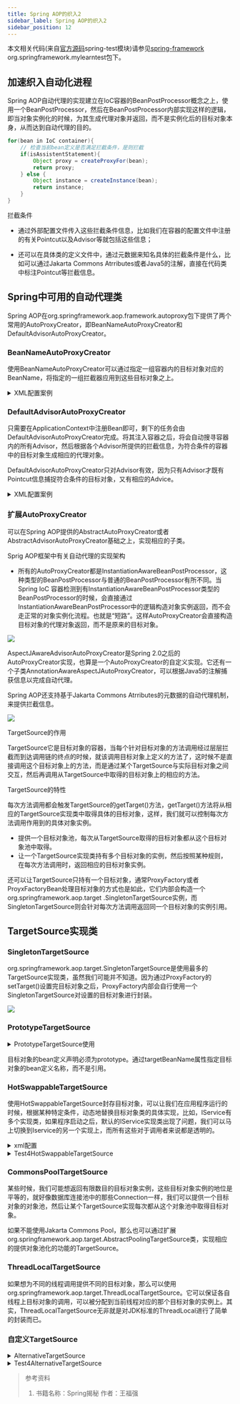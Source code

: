 ```yaml
---
title: Spring AOP的织入2
sidebar_label: Spring AOP的织入2
sidebar_position: 12
---
```


本文相关代码(来自[官方源码](https://github.com/spring-projects/spring-framework.git "官方源码")spring-test模块)请参见[spring-framework](https://github.com/Halcyon666/spring-framework-modified/tree/main/spring-test) org.springframework.mylearntest包下。

## 加速织入自动化进程

Spring AOP自动代理的实现建立在IoC容器的BeanPostProcessor概念之上，使用一个BeanPostProcessor，然后在BeanPostProcessor内部实现这样的逻辑，即当对象实例化的时候，为其生成代理对象并返回，而不是实例化后的目标对象本身，从而达到自动代理的目的。

```java
for(bean in IoC container){
    // 检查当前bean定义是否满足拦截条件，是则拦截
    if(isAssistentStatement){
        Object proxy = createProxyFor(bean);
        return proxy;
    } else {
        Object instance = createInstance(bean);
        return instance;
    }
}
```

拦截条件

-   通过外部配置文件传入这些拦截条件信息，比如我们在容器的配置文件中注册的有关Pointcut以及Advisor等就包括这些信息；

-   还可以在具体类的定义文件中，通过元数据来知名具体的拦截条件是什么，比如可以通过Jakarta Commons Atrributes或者Java5的注解，直接在代码类中标注Pointcut等拦截信息。

## Spring中可用的自动代理类

Spring AOP在org.springframework.aop.framework.autoproxy包下提供了两个常用的AutoProxyCreator，即BeanNameAutoProxyCreator和DefaultAdvisorAutoProxyCreator。

### BeanNameAutoProxyCreator

使用BeanNameAutoProxyCreator可以通过指定一组容器内的目标对象对应的BeanName，将指定的一组拦截器应用到这些目标对象之上。

<details>
	<summary>XML配置案例</summary>

```xml
<beans>
    <bean id="target1" class="..."/>
    <bean id="target2" class="..."/>

    <bean id="mockTask" class="..."/>
    <bean id="fakeTask" class="..."/>

    <bean id="taskThrowsAdvice" class="...TaskThrowsAdvice"/>
    <bean id="performanceInterceptor" class="...PerformanceInterceptor">

    <bean class="org.springframework.aop.framework.autoproxy.BeanNameAutoProxyCreator">
        <!--指定哪些bean自动生成代理对象-->
        <property name="beanNames">
            <list>
                <value>target1</value>
                <value>target2</value>
            </list>
        </property>

        <!--指定将要应用到目标对象的拦截器、Advice或者Advisor等-->
        <property name="interceptorNames">
            <list>
                <value>taskThrowsAdvice</value>
            </list>
        </property>
    </bean>

    <bean class="org.springframework.aop.framework.autoproxy.BeanNameAutoProxyCreator">
        <property name="beanNames">
            <!--使用*号进行通配-->
            <list>
                <value>mockTask*</value>
                <value>fakeTask*</value>
            </list>
        </property>
        <property name="interceptorNames">
            <list>
                <value>performanceInterceptor</value>
            </list>
        </property>
    </bean>

    <bean class="org.springframework.aop.framework.autoproxy.BeanNameAutoProxyCreator">
        <property name="beanNames">
            <!--对于*通配符的情况下，也可以使用逗号隔开-->
            <list>
                <value>target*,*Task,*service</value>
            </list>
        </property>
        <property name="interceptorNames">
            <list>
                <value>performanceInterceptor</value>
            </list>
        </property>
    </bean>
</beans>
```

</details>

### DefaultAdvisorAutoProxyCreator

只需要在ApplicationContext中注册Bean即可，剩下的任务会由DefaultAdvisorAutoProxyCreator完成。将其注入容器之后，将会自动搜寻容器内的所有Advisor，然后根据各个Advisor所提供的拦截信息，为符合条件的容器中的目标对象生成相应的代理对象。

DefaultAdvisorAutoProxyCreator只对Advisor有效，因为只有Advisor才既有Pointcut信息捕捉符合条件的目标对象，又有相应的Advice。

<details>
	<summary>XML配置案例</summary>

```xml
<beans>
    <bean class="org.springframework.aop.framework.autoproxy.DefaultAdvisorAutoProxyCreator">
        <!--设置对象使用基于类的代理-->
        <property name="proxyTargetClass">
            <value>true</value>
        </property>
    </bean>

    <bean id="target1" class="..."/>
    <bean id="target2" class="..."/>

    <bean id="mockTask" class="..."/>
    <bean id="fakeTask" class="..."/>

    <bean id="logAdvisor" class="org.springframework.aop.support.DefaultPointcutAdvisor">
        <property name="pointcut">
            ...
        </property>
        <property name="advice">
            <bean id="performanceInterceptor"
                  class="org.springframework.mylearntest.aop.advice.perclass.PerformanceMethodInterceptor"></bean>
        </property>
    </bean>

    <bean id="logAdvisor" class="org.springframework.aop.support.DefaultPointcutAdvisor">
        <property name="pointcut">
            ...
        </property>
        <property name="advice">
            <bean id="taskThrowsAdvice" class="...TaskThrowsAdvice"></bean>

        </property>
    </bean>
</beans>
```

</details>

### 扩展AutoProxyCreator

可以在Spring AOP提供的AbstractAutoProxyCreator或者AbstractAdvisorAutoProxyCreator基础之上，实现相应的子类。

Sprig AOP框架中有关自动代理的实现架构

-   所有的AutoProxyCreator都是InstantiationAwareBeanPostProcessor，这种类型的BeanPostProcessor与普通的BeanPostProcessor有所不同。当Spring IoC
    容器检测到有InstantiationAwareBeanPostProcessor类型的BeanPostProcessor的时候，会直接通过InstantiationAwareBeanPostProcessor中的逻辑构造对象实例返回，而不会走正常的对象实例化流程。也就是“短路”。这样AutoProxyCreator会直接构造目标对象的代理对象返回，而不是原来的目标对象。

![](https://s2.loli.net/2023/07/15/cFmOoXVuqKtrklU.png)

AspectJAwareAdvisorAutoProxyCreator是Spring 2.0之后的AutoProxyCreator实现，也算是一个AutoProxyCreator的自定义实现。它还有一个子类AnnotationAwareAspectJAutoProxyCreator，可以根据Java5的注解捕获信息以完成自动代理。

Spring AOP还支持基于Jakarta Commons Atrributes的元数据的自动代理机制，来提供拦截信息。

![](https://s2.loli.net/2023/07/15/1qdrvGiXQxtuZA2.png)

TargetSource的作用

TargetSource它是目标对象的容器，当每个针对目标对象的方法调用经过层层拦截而到达调用链的终点的时候，就该调用目标对象上定义的方法了，这时候不是直接调用这个目标对象上的方法，而是通过某个TargetSource与实际目标对象之间交互，然后再调用从TargetSource中取得的目标对象上的相应的方法。

TargetSource的特性

每次方法调用都会触发TargetSource的getTarget()方法，getTarget()方法将从相应的TargetSource实现类中取得具体的目标对象，这样，我们就可以控制每次方法调用作用到的具体对象实例。

-   提供一个目标对象池，每次从TargetSource取得的目标对象都从这个目标对象池中取得。
-   让一个TargetSource实现类持有多个目标对象的实例，然后按照某种规则，在每次方法调用时，返回相应的目标对象实例。

还可以让TargetSource只持有一个目标对象，通常ProxyFactory或者ProyxFactoryBean处理目标对象的方式也是如此，它们内部会构造一个org.springframework.aop.target
.SingletonTargetSource实例，而SingletonTargetSource则会针对每次方法调用返回同一个目标对象的实例引用。

## TargetSource实现类

### SingletonTargetSource

org.springframework.aop.target.SingletonTargetSource是使用最多的TargetSource实现类，虽然我们可能并不知道。因为通过ProxyFactory的setTarget()设置完目标对象之后，ProxyFactory内部会自行使用一个SingletonTargetSource对设置的目标对象进行封装。

![](https://s2.loli.net/2023/07/15/fhJjrdlpYBCIxMX.png)

### PrototypeTargetSource

<details>
	<summary>PrototypeTargetSource使用</summary>

```xml
<beans>
    <bean id="target" class="org.springframework.mylearntest.aop.weaver.baseoninterface.MockTask"
          scope="prototype"/>

    <bean id="prototypeTargetSource" class="org.springframework.aop.target.PrototypeTargetSource">
        <property name="targetBeanName">
            <value>target</value>
        </property>
    </bean>

    <bean id="targetProxy" class="org.springframework.aop.framework.ProxyFactoryBean">
        <property name="targetSource">
            <ref bean="prototypeTargetSource"/>
        </property>
        <property name="interceptorNames">
            <list>
                <value>anyInterceptor</value>
            </list>
        </property>
    </bean>
</beans>
```

</details>

目标对象的bean定义声明必须为prototype。通过targetBeanName属性指定目标对象的bean定义名称，而不是引用。

### HotSwappableTargetSource

使用HotSwappableTargetSource封存目标对象，可以让我们在应用程序运行的时候，根据某种特定条件，动态地替换目标对象类的具体实现，比如，IService有多个实现类，如果程序启动之后，默认的IService实现类出现了问题，我们可以马上切换到Iservice的另一个实现上，而所有这些对于调用者来说都是透明的。

<details>
	<summary>xml配置</summary>

```xml
<?xml version="1.0" encoding="UTF-8"?>
<beans xmlns="http://www.springframework.org/schema/beans"
       xmlns:xsi="http://www.w3.org/2001/XMLSchema-instance"
       xsi:schemaLocation="http://www.springframework.org/schema/beans http://www.springframework.org/schema/beans/spring-beans.xsd">

    <bean id="task" class="org.springframework.mylearntest.aop.weaver.baseoninterface.MockTask">

    </bean>

    <bean id="hotSwapTargetSource" class="org.springframework.aop.target.HotSwappableTargetSource">
        <constructor-arg>
            <ref bean="task"/>
        </constructor-arg>
    </bean>

    <bean id="taskProxy" class="org.springframework.aop.framework.ProxyFactoryBean">
        <property name="targetSource" ref="hotSwapTargetSource"/>
        <property name="interceptorNames">
            <list>
                <value>performanceMethodInterceptor</value>
            </list>
        </property>
    </bean>

    <bean id="performanceMethodInterceptor"
          class="org.springframework.mylearntest.aop.advice.perclass.PerformanceMethodInterceptor"/>

</beans>
```

</details>

<details>
	<summary>Test4HotSwappableTargetSource</summary>

```java
package org.springframework.mylearntest.aop.weaver.hotswaptargetsource;

import org.junit.Assert;
import org.springframework.aop.framework.Advised;
import org.springframework.aop.target.HotSwappableTargetSource;
import org.springframework.context.ApplicationContext;
import org.springframework.context.support.ClassPathXmlApplicationContext;
import org.springframework.mylearntest.aop.weaver.baseoninterface.ITask;

import java.util.Date;

/**
 * @Author: whalefall
 * @Date: 2020/7/26 19:47
 */
public class Test4HotSwappableTargetSource {
    public static void main(String[] args) throws Exception {
        ApplicationContext context = new ClassPathXmlApplicationContext("hotswappabletargetsource\\hotSwappableTargetSource.xml");
        Object proxy = context.getBean("taskProxy");
        Object initTarget = ((Advised)proxy).getTargetSource().getTarget();

        HotSwappableTargetSource hotSwappableTargetSource = (HotSwappableTargetSource)context.getBean(
                "hotSwapTargetSource");
        Object oldTarget = hotSwappableTargetSource.swap(new ITask() {
            @Override
            public void execute(Date date) {
                System.out.println("old target generated by hotSwapTargetSource");
            }
        });

        Object newTarget = ((Advised)proxy).getTargetSource().getTarget();

        // initTarget = org.springframework.mylearntest.aop.weaver.baseoninterface.MockTask@72967906
        // oldTarget = org.springframework.mylearntest.aop.weaver.baseoninterface.MockTask@72967906
        // newTarget = org.springframework.mylearntest.aop.weaver.hotswaptargetsource
        // .Test4HotSwappableTargetSource$1@5b8dfcc1

        Assert.assertSame(initTarget, oldTarget);
        Assert.assertNotSame(initTarget, newTarget);
    }
}
```

</details>

### CommonsPoolTargetSource

某些时候，我们可能想返回有限数目的目标对象实例，这些目标对象实例的地位是平等的，就好像数据库连接池中的那些Connection一样，我们可以提供一个目标对象的对象池，然后让某个TargetSource实现每次都从这个对象池中取得目标对象。

如果不能使用Jakarta Commons Pool，那么也可以通过扩展org.springframework.aop.target.AbstractPoolingTargetSource类，实现相应的提供对象池化的功能的TargetSource。

### ThreadLocalTargetSource

如果想为不同的线程调用提供不同的目标对象，那么可以使用org.springframework.aop.target.ThreadLocalTargetSource。它可以保证各自线程上目标对象的调用，可以被分配到当前线程对应的那个目标对象的实例上。其实，ThreadLocalTargetSource无非就是对JDK标准的ThreadLocal进行了简单的封装而已。

### 自定义TargetSource

<details>
	<summary>AlternativeTargetSource</summary>

```java
package org.springframework.mylearntest.aop.weaver.selfdefinetargetsource;

import org.springframework.aop.TargetSource;
import org.springframework.mylearntest.aop.weaver.baseoninterface.ITask;

/**
 * @Author: whalefall
 * @Date: 2020/7/27 22:27
 */
@SuppressWarnings("rawtypes")
public class AlternativeTargetSource implements TargetSource {
    private ITask alternativeTask1;
    private ITask alternativeTask2;

    private int counter;

    public AlternativeTargetSource(ITask task1, ITask task2) {
        this.alternativeTask1 = task1;
        this.alternativeTask2 = task2;
    }

    @Override
    public Object getTarget() throws Exception {
        try {
            if (counter % 2 == 0)
                return alternativeTask2;
            else
                return alternativeTask1;
        } finally {
            counter ++;
        }
    }

    @Override
    public  Class getTargetClass() {
        return ITask.class;
    }

    @Override
    public boolean isStatic() {
        return false;
    }

    @Override
    public void releaseTarget(Object arg0) throws Exception {

    }
}
```

</details>

<details>
	<summary>Test4AlternativeTargetSource</summary>

```java
package org.springframework.mylearntest.aop.weaver.selfdefinetargetsource;

import org.springframework.aop.TargetSource;
import org.springframework.aop.framework.ProxyFactory;
import org.springframework.mylearntest.aop.weaver.baseoninterface.ITask;

import java.util.Date;

/**
 * @Author: whalefall
 * @Date: 2020/7/27 22:33
 */
public class Test4AlternativeTargetSource {
    public static void main(String[] args) {
        ITask task1 = new ITask() {
            @Override
            public void execute(Date date) {
                System.out.println("execute in Task1");
            }
        };

        ITask task2 = new ITask() {
            @Override
            public void execute(Date date) {
                System.out.println("execute in Task2");
            }
        };

        ProxyFactory pf = new ProxyFactory();
        TargetSource targetSource = new AlternativeTargetSource(task1, task2);
        pf.setTargetSource(targetSource);
        Object proxy = pf.getProxy();
        for (int i = 0; i < 100; i++) {
            ((ITask)proxy).execute(new Date());
        }
    }
}
```

</details>

> 参考资料
>
> 1.  书籍名称：Spring揭秘 作者：王福强
